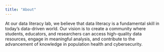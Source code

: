 ```yaml
---
title: "About"
---
```


At our data literacy lab, we believe that data literacy is a fundamental skill in today’s data-driven world. Our vision is to create a community where students, educators, and researchers can access high-quality data resources, engage in meaningful analysis, and contribute to the advancement of knowledge in population health and cybersecurity.
